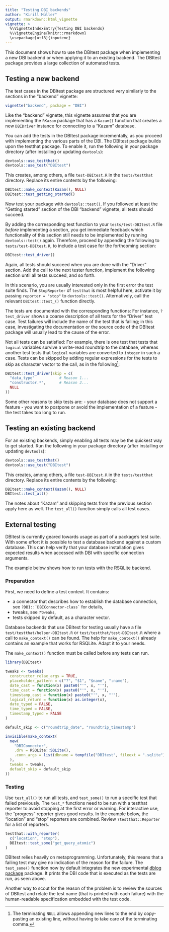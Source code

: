 ```yaml
---
title: "Testing DBI backends"
author: "Kirill Müller"
output: rmarkdown::html_vignette
vignette: >
  %\VignetteIndexEntry{Testing DBI backends}
  %\VignetteEngine{knitr::rmarkdown}
  \usepackage[utf8]{inputenc}
---
```



This document shows how to use the DBItest package when implementing a new DBI backend or when applying it to an existing backend.
The DBItest package provides a large collection of automated tests.


## Testing a new backend

The test cases in the DBItest package are structured very similarly to the sections in the "backend" vignette:
```r
vignette("backend", package = "DBI")
```
Like the "backend" vignette, this vignette assumes that you are implementing the `RKazam` package that has a `Kazam()` function that creates a new `DBIDriver` instance for connecting to a "Kazam" database.

You can add the tests in the DBItest package incrementally, as you proceed with implementing the various parts of the DBI.
The DBItest package builds upon the testthat package.
To enable it, run the following in your package directory (after installing or updating `devtools`):

```r
devtools::use_testthat()
devtools::use_test("DBItest")
```

This creates, among others, a file `test-DBItest.R` in the `tests/testthat` directory.
Replace its entire contents by the following:

```r
DBItest::make_context(Kazam(), NULL)
DBItest::test_getting_started()
```
Now test your package with `devtools::test()`.
If you followed at least the "Getting started" section of the DBI "backend" vignette, all tests should succeed.

By adding the corresponding test function to your `tests/test-DBItest.R` file *before* implementing a section, you get immediate feedback which functionality of this section still needs to be implemented by running `devtools::test()` again.
Therefore, proceed by appending the following to  `tests/test-DBItest.R`, to include a test case for the forthcoming section:

```r
DBItest::test_driver()
```

Again, all tests should succeed when you are done with the "Driver" section.
Add the call to the next tester function, implement the following section until all tests succeed, and so forth.

In this scenario, you are usually interested only in the first error the test suite finds.
The `StopReporter` of `testthat` is most helpful here, activate it by passing `reporter = "stop"` to `devtools::test()`.
Alternatively, call the relevant `DBItest::test_()` function directly.

The tests are documented with the corresponding functions: For instance, `?test_driver` shows a coarse description of all tests for the "Driver" test case.
Test failures will include the name of the test that is failing; in this case, investigating the documentation or the source code of the DBItest package will usually lead to the cause of the error.

Not all tests can be satisfied: For example, there is one test that tests that `logical` variables survive a write-read roundtrip to the database, whereas another test tests that `logical` variables are converted to `integer` in such a case.
Tests can be skipped by adding regular expressions for the tests to skip as character vector to the call, as in the following[^termnull]:

[^termnull]: The terminating `NULL` allows appending new lines to the end by copy-pasting an existing line, without having to take care of the terminating comma.

```r
DBItest::test_driver(skip = c(
  "data_type"           # Reason 1...
  "constructor.*",      # Reason 2...
  NULL
))
```
Some other reasons to skip tests are:
- your database does not support a feature
- you want to postpone or avoid the implementation of a feature
- the test takes too long to run.


## Testing an existing backend


For an existing backends, simply enabling all tests may be the quickest way to get started.
Run the following in your package directory (after installing or updating `devtools`):

```r
devtools::use_testthat()
devtools::use_test("DBItest")
```

This creates, among others, a file `test-DBItest.R` in the `tests/testthat` directory.
Replace its entire contents by the following:

```r
DBItest::make_context(Kazam(), NULL)
DBItest::test_all()
```

The notes about "Kazam" and skipping tests from the previous section apply here as well.
The `test_all()` function simply calls all test cases.

## External testing

DBItest is currently geared towards usage as part of a package's test suite.
With some effort it is possible to test a database backend against a custom database.
This can help verify that your database installation gives expected results when accessed with DBI with specific connection arguments.

The example below shows how to run tests with the RSQLite backend.

### Preparation

First, we need to define a test context.
It contains:

- a connector that describes how to establish the database connection, see ``?DBI::`DBIConnector-class` `` for details,
- tweaks, see `?tweaks`,
- tests skipped by default, as a character vector.

Database backends that use DBItest for testing usually have a file `test/testthat/helper-DBItest.R` or `test/testthat/test-DBItest.R` where a call to `make_context()` can be found.
The help for `make_context()` already contains an example that works for RSQLite.
Adapt it to your needs.

The `make_context()` function must be called before any tests can run.

```r
library(DBItest)

tweaks <- tweaks(
  constructor_relax_args = TRUE,
  placeholder_pattern = c("?", "$1", "$name", ":name"),
  date_cast = function(x) paste0("'", x, "'"),
  time_cast = function(x) paste0("'", x, "'"),
  timestamp_cast = function(x) paste0("'", x, "'"),
  logical_return = function(x) as.integer(x),
  date_typed = FALSE,
  time_typed = FALSE,
  timestamp_typed = FALSE
)

default_skip <- c("roundtrip_date", "roundtrip_timestamp")

invisible(make_context(
  new(
    "DBIConnector",
    .drv = RSQLite::SQLite(),
    .conn_args = list(dbname = tempfile("DBItest", fileext = ".sqlite"))
  ),
  tweaks = tweaks,
  default_skip = default_skip
))
```

### Testing

Use `test_all()` to run all tests, and `test_some()` to run a specific test that failed previously.
The `test_*` functions need to be run with a testthat reporter to avoid stopping at the first error or warning.
For interactive use, the "progress" reporter gives good results.
In the example below, the "location" and "stop" reporters are combined.
Review `?testthat::Reporter` for a list of reporters.

```r
testthat::with_reporter(
  c("location", "stop"),
  DBItest::test_some("get_query_atomic")
)
```

DBItest relies heavily on metaprogramming.
Unfortunately, this means that a failing test may give no indication of the reason for the failure.
The `test_some()` function now by default integrates the new experimental [dblog package](https://github.com/r-dbi/dblog) package.
It prints the DBI code that is executed as the tests are run, as seen above.

Another way to scout for the reason of the problem is to review the sources of DBItest and relate the test name (that is printed with each failure) with the human-readable specification embedded with the test code.
